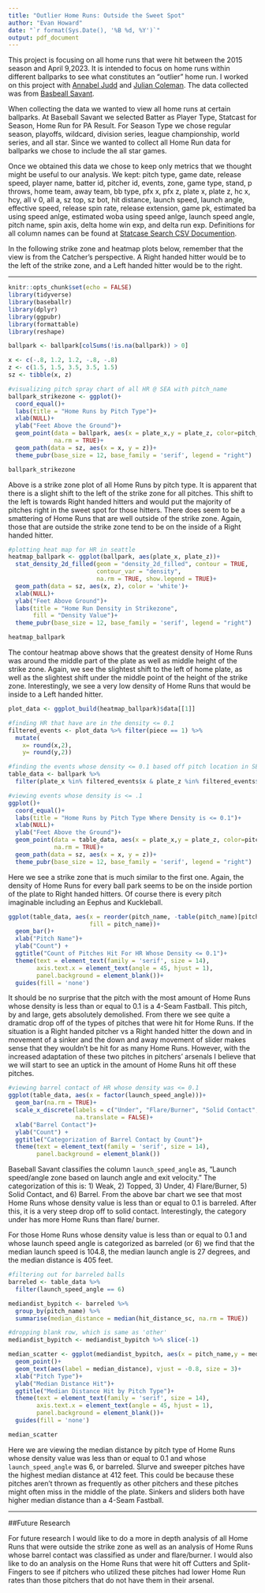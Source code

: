 ```yaml
---
title: "Outlier Home Runs: Outside the Sweet Spot"
author: "Evan Howard"
date: "`r format(Sys.Date(), '%B %d, %Y')`"
output: pdf_document
---
```


This project is focusing on all home runs that were hit between the 2015 season
and April 9,2023. It is intended to focus on home runs within different ballparks
to see what constitutes an "outlier" home run. I worked on this project with
[Annabel Judd](https://www.linkedin.com/in/annabel-judd-681004156/) and 
[Julian Coleman](https://www.linkedin.com/in/juliantcoleman/).
The data collected was from [Basbeall Savant](https://baseballsavant.mlb.com/statcast_search).

When collecting the data we wanted to view all home runs at certain ballparks.
At Baseball Savant we selected Batter as Player Type, Statcast for Season, 
Home Run for PA Result. For Season Type we chose regular season, playoffs, wildcard,
division series, league championship, world series, and all star. Since we wanted
to collect all Home Run data for ballparks we chose to include the all star games.

Once we obtained this data we chose to keep only metrics that we thought might be
useful to our analysis. We kept: pitch type, game date, release speed, player name, 
batter id, pitcher id, events, zone, game type, stand, p throws, home team, 
away team, bb type, pfx x, pfx z, plate x, plate z, hc x, hcy, all v 0, all a, 
sz top, sz bot, hit distance, launch speed, launch angle, effective speed, 
release spin rate, release extension, game pk, estimated ba using speed anlge, 
estimated woba using speed anlge, launch speed angle, pitch name, spin axis, 
delta home win exp, and delta run exp. 
Definitions for all column names can be found at [Statcase Search CSV Documention](https://baseballsavant.mlb.com/csv-docs).

In the following strike zone and heatmap plots below, remember that the view is
from the Catcher's perspective. A Right handed hitter would be to the left of the
strike zone, and a Left handed hitter would be to the right.

---

```r
knitr::opts_chunk$set(echo = FALSE)
library(tidyverse)
library(baseballr)
library(dplyr)
library(ggpubr)
library(formattable)
library(reshape)

ballpark <- ballpark[colSums(!is.na(ballpark)) > 0]
```


```r
x <- c(-.8, 1.2, 1.2, -.8, -.8)
z <- c(1.5, 1.5, 3.5, 3.5, 1.5)
sz <- tibble(x, z)

#visualizing pitch spray chart of all HR @ SEA with pitch_name
ballpark_strikezone <- ggplot()+
  coord_equal()+
  labs(title = "Home Runs by Pitch Type")+
  xlab(NULL)+
  ylab("Feet Above the Ground")+
  geom_point(data = ballpark, aes(x = plate_x,y = plate_z, color=pitch_name),
             na.rm = TRUE)+
  geom_path(data = sz, aes(x = x, y = z))+
  theme_pubr(base_size = 12, base_family = 'serif', legend = "right")

ballpark_strikezone
```

Above is a strike zone plot of all Home Runs by pitch type. It is apparent
that there is a slight shift to the left of the strike zone for all pitches.
This shift to the left is towards Right handed hitters and would put the majority
of pitches right in the sweet spot for those hitters. There does seem to be a 
smattering of Home Runs that are well outside of the strike zone. Again, those that
are outside the strike zone tend to be on the inside of a Right handed hitter.


```r
#plotting heat map for HR in seattle
heatmap_ballpark <- ggplot(ballpark, aes(plate_x, plate_z))+
  stat_density_2d_filled(geom = "density_2d_filled", contour = TRUE, 
                         contour_var = "density", 
                         na.rm = TRUE, show.legend = TRUE)+
  geom_path(data = sz, aes(x, z), color = 'white')+
  xlab(NULL)+
  ylab("Feet Above Ground")+
  labs(title = "Home Run Density in Strikezone", 
       fill = "Density Value")+
  theme_pubr(base_size = 12, base_family = 'serif', legend = "right")

heatmap_ballpark
```

The contour heatmap above shows that the greatest density of Home Runs was
around the middle part of the plate as well as middle height of the strike zone.
Again, we see the slightest shift to the left of home plate, as well as the 
slightest shift under the middle point of the height of the strike zone. 
Interestingly, we see a very low density of Home Runs that would be inside to a 
Left handed hitter.

```r
plot_data <- ggplot_build(heatmap_ballpark)$data[[1]]

#finding HR that have are in the density <= 0.1
filtered_events <- plot_data %>% filter(piece == 1) %>%
  mutate(
    x= round(x,2),
    y= round(y,2))

#finding the events whose density <= 0.1 based off pitch location in SEA table
table_data <- ballpark %>%
  filter(plate_x %in% filtered_events$x & plate_z %in% filtered_events$y)

#viewing events whose density is <= .1
ggplot()+
  coord_equal()+
  labs(title = "Home Runs by Pitch Type Where Density is <= 0.1")+
  xlab(NULL)+
  ylab("Feet Above the Ground")+
  geom_point(data = table_data, aes(x = plate_x,y = plate_z, color=pitch_name),
             na.rm = TRUE)+
  geom_path(data = sz, aes(x = x, y = z))+
  theme_pubr(base_size = 12, base_family = 'serif', legend = "right")
```
Here we see a strike zone that is much similar to the first one. Again, the density
of Home Runs for every ball park seems to be on the inside portion of the plate
to Right handed hitters. Of course there is every pitch imaginable including an
Eephus and Kuckleball.


```r
ggplot(table_data, aes(x = reorder(pitch_name, -table(pitch_name)[pitch_name]),
                       fill = pitch_name))+
  geom_bar()+
  xlab("Pitch Name")+
  ylab("Count") +
  ggtitle("Count of Pitches Hit For HR Whose Density <= 0.1")+
  theme(text = element_text(family = 'serif', size = 14),
        axis.text.x = element_text(angle = 45, hjust = 1), 
        panel.background = element_blank())+
  guides(fill = 'none')
```

It should be no surprise that the pitch with the most amount of Home Runs whose
density is less than or equal to 0.1 is a 4-Seam Fastball. This pitch, by and large, 
gets absolutely demolished. From there we see quite a dramatic drop off of the
types of pitches that were hit for Home Runs. If the situation is a Right handed
pitcher vs a Right handed hitter the down and in movement of a sinker and the down
and away movement of slider makes sense that they wouldn't be hit for as many 
Home Runs. However, with the increased adaptation of these two pitches in pitchers'
arsenals I believe that we will start to see an uptick in the amount of Home Runs
hit off these pitches.


```r
#viewing barrel contact of HR whose density was <= 0.1
ggplot(table_data, aes(x = factor(launch_speed_angle)))+
  geom_bar(na.rm = TRUE)+
  scale_x_discrete(labels = c("Under", "Flare/Burner", "Solid Contact", "Barrel"),
                   na.translate = FALSE)+
  xlab("Barrel Contact")+
  ylab("Count") +
  ggtitle("Categorization of Barrel Contact by Count")+
  theme(text = element_text(family = 'serif', size = 14), 
        panel.background = element_blank())

```

Baseball Savant classifies the column `launch_speed_angle` as, "Launch speed/angle zone
based on launch angle and exit velocity." The categorization of this is: 
1) Weak, 2) Topped, 3) Under, 4) Flare/Burner, 5) Solid Contact, and 6) Barrel.
From the above bar chart we see that most Home Runs whose density value is less
than or equal to 0.1 is barreled. After this, it is a very steep drop off to 
solid contact. Interestingly, the category under has more Home Runs than flare/
burner. 

For those Home Runs whose density value is less than or equal to 0.1 and whose
launch speed angle is categorized as barreled (or 6) we find that the median launch 
speed is 104.8, the median launch angle is 27 degrees, and the median distance is
405 feet. 

```r
#filtering out for barreled balls
barreled <- table_data %>%
  filter(launch_speed_angle == 6)

mediandist_bypitch <- barreled %>%
  group_by(pitch_name) %>%
  summarise(median_distance = median(hit_distance_sc, na.rm = TRUE))

#dropping blank row, which is same as 'other'
mediandist_bypitch <- mediandist_bypitch %>% slice(-1)

median_scatter <- ggplot(mediandist_bypitch, aes(x = pitch_name,y = median_distance))+
  geom_point()+
  geom_text(aes(label = median_distance), vjust = -0.8, size = 3)+
  xlab("Pitch Type")+
  ylab("Median Distance Hit")+
  ggtitle("Median Distance Hit by Pitch Type")+
  theme(text = element_text(family = 'serif', size = 14),
        axis.text.x = element_text(angle = 45, hjust = 1), 
        panel.background = element_blank())+
  guides(fill = 'none')

median_scatter
```

Here we are viewing the median distance by pitch type of Home Runs whose density
value was less than or equal to 0.1 and whose `launch_speed_angle` was 6, or 
barreled. Slurve and sweeper pitches have the highest median distance at 412 feet. 
This could be because these pitches aren't thrown as frequently as other pitchers
and these pitches might often miss in the middle of the plate. Sinkers and sliders
both have higher median distance than a 4-Seam Fastball. 

---

##Future Research

For future research I would like to do a more in depth analysis of all Home Runs
that were outside the strike zone as well as an analysis of Home Runs whose
barrel contact was classified as under and flare/burner. I would also like to do
an analysis on the Home Runs that were hit off Cutters and Split-Fingers to see if
pitchers who utilized these pitches had lower Home Run rates than those pitchers 
that do not have them in their arsenal.





